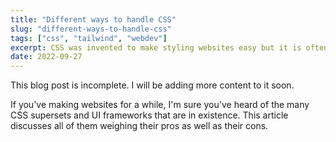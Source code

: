 ```yaml
---
title: "Different ways to handle CSS"
slug: "different-ways-to-handle-css"
tags: ["css", "tailwind", "webdev"]
excerpt: CSS was invented to make styling websites easy but it is often said that CSS is hard. This article discusses the different ways you can handle CSS on your websites to make your life easier.
date: 2022-09-27
---
```



<Alert variant="danger">This blog post is incomplete. I will be adding more content to it soon.</Alert>

If you've making websites for a while, I'm sure you've heard of the many CSS supersets and UI frameworks that are in existence. This article discusses all of them weighing their pros as well as their cons.

